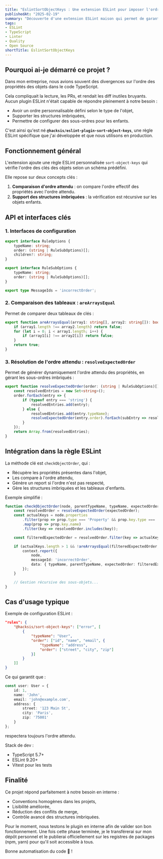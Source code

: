 ```yaml
---
title: "EslintSortObjectKeys : Une extension ESLint pour imposer l'ordre des clés d'objet personnalisées"
publishedAt: "2025-02-19"
summary: "Découverte d'une extension ESLint maison qui permet de garantir un ordre cohérent et personnalisable des clés d'objet dans le code TypeScript."
tags:
- ESLint
- TypeScript
- Linter
- Quality
- Open Source
shortTitle: EslintSortObjectKeys
---
```


## Pourquoi ai-je démarré ce projet ?

Dans mon entreprise, nous avions souvent des divergences sur l'ordre des propriétés des objets dans le code TypeScript.

Cela compliquait la lecture, les PRs, et rendait les diff inutiles bruyants. Aucun plugin ESLint n'était capable de répondre pleinement à notre besoin :

- Avoir un ordre personnalisable défini selon le type de l'objet,
- Supporter les structures imbriquées,
- Permettre de configurer des sous-ordres pour les enfants.

C'est ainsi qu'est né **`@hacksis/eslint-plugin-sort-object-keys`**, une règle ESLint spécifique que j'ai développée et que nous utilisons en production.

## Fonctionnement général

L'extension ajoute une règle ESLint personnalisée `sort-object-keys` qui vérifie l'ordre des clés des objets selon un schéma prédéfini.

Elle repose sur deux concepts clés :

1. **Comparaison d'ordre attendu** : on compare l'ordre effectif des propriétés avec l'ordre attendu.
2. **Support des structures imbriquées** : la vérification est récursive sur les objets enfants.

## API et interfaces clés

### 1. Interfaces de configuration

```typescript
export interface RuleOptions {
    typeName: string;
    order: (string | RuleSubOptions)[];
    children?: string;
}

export interface RuleSubOptions {
    typeName: string;
    order: (string | RuleSubOptions)[];
}

export type MessageIds = 'incorrectOrder';
```

### 2. Comparaison des tableaux : `areArraysEqual`

Permet de comparer deux tableaux de clés :

```typescript
export function areArraysEqual(array1: string[], array2: string[]): boolean {
    if (array1.length !== array2.length) return false;
    for (let i = 0; i < array1.length; i++) {
        if (array1[i] !== array2[i]) return false;
    }
    return true;
}
```

### 3. Résolution de l'ordre attendu : `resolveExpectedOrder`

Permet de générer dynamiquement l'ordre attendu des propriétés, en gérant les sous-ordres imbriqués :

```typescript
export function resolveExpectedOrder(order: (string | RuleSubOptions)[]): string[] {
    const resolvedEntries = new Set<string>();
    order.forEach(entry => {
        if (typeof entry === 'string') {
            resolvedEntries.add(entry);
        } else {
            resolvedEntries.add(entry.typeName);
            resolveExpectedOrder(entry.order).forEach(subEntry => resolvedEntries.add(subEntry));
        }
    });
    return Array.from(resolvedEntries);
}
```

## Intégration dans la règle ESLint

La méthode clé est `checkObjectOrder`, qui :

* Récupère les propriétés présentes dans l'objet,
* Les compare à l'ordre attendu,
* Génère un report si l'ordre n'est pas respecté,
* Gère les structures imbriquées et les tableaux d'enfants.

Exemple simplifié :

```typescript
function checkObjectOrder(node, parentTypeName, typeName, expectedOrder, childrenKey) {
    const resolvedOrder = resolveExpectedOrder(expectedOrder);
    const actualKeys = node.properties
        .filter(prop => prop.type === 'Property' && prop.key.type === 'Identifier')
        .map(prop => prop.key.name)
        .filter(key => resolvedOrder.includes(key));

    const filteredExpectedOrder = resolvedOrder.filter(key => actualKeys.includes(key));

    if (actualKeys.length > 1 && !areArraysEqual(filteredExpectedOrder, actualKeys)) {
        context.report({
            node,
            messageId: 'incorrectOrder',
            data: { typeName, parentTypeName, expectedOrder: filteredExpectedOrder.join(', ') }
        });
    }

    // Gestion récursive des sous-objets...
}
```

## Cas d'usage typique

Exemple de configuration ESLint :

```json
"rules": {
    "@hacksis/sort-object-keys": ["error", [
        {
            "typeName": "User",
            "order": ["id", "name", "email", {
                "typeName": "address",
                "order": ["street", "city", "zip"]
            }]
        }
    ]]
}
```

Ce qui garantit que :

```typescript
const user: User = {
    id: 1,
    name: 'John',
    email: 'john@example.com',
    address: {
        street: '123 Main St',
        city: 'Paris',
        zip: '75001'
    }
};
```

respectera toujours l'ordre attendu.

Stack de dev :

* TypeScript 5.7+
* ESLint 9.20+
* Vitest pour les tests

## Finalité

Ce projet répond parfaitement à notre besoin en interne :

* Conventions homogènes dans les projets,
* Lisibilité améliorée,
* Réduction des conflits de merge,
* Contrôle avancé des structures imbriquées.

Pour le moment, nous testons le plugin en interne afin de valider son bon fonctionnement. 
Une fois cette phase terminée, je le transférerai sur mon dépôt personnel et le publierai officiellement sur les registres de packages (npm, yarn) pour qu'il soit accessible à tous.

Bonne automatisation du code 🚀 !